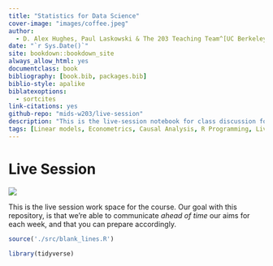 ```yaml
---
title: "Statistics for Data Science"
cover-image: "images/coffee.jpeg"
author: 
  - D. Alex Hughes, Paul Laskowski & The 203 Teaching Team^[UC Berkeley, School of Information]
date: "`r Sys.Date()`"
site: bookdown::bookdown_site
always_allow_html: yes
documentclass: book
bibliography: [book.bib, packages.bib]
biblio-style: apalike
biblatexoptions:
  - sortcites
link-citations: yes
github-repo: "mids-w203/live-session"
description: "This is the live-session notebook for class discussion for the UC Berkeley School of Information, Masters in Data Science course called *Statistics for Data Science*."
tags: [Linear models, Econometrics, Causal Analysis, R Programming, Live Session Discussion]
---
```


# Live Session

![](./images/campus.jpeg)

This is the live session work space for the course. Our goal with this repository, is that we're able to communicate *ahead of time* our aims for each week, and that you can prepare accordingly. 


```r
source('./src/blank_lines.R')
```

```r
library(tidyverse)
```